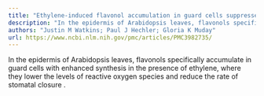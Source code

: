 ```yaml
---
title: "Ethylene-induced flavonol accumulation in guard cells suppresses reactive oxygen species and moderates stomatal aperture"
description: "In the epidermis of Arabidopsis leaves, flavonols specifically accumulate in guard cells with enhanced synthesis guard cells with enhanced synthesis in the presence of ethylene, where they lower the levels of reactive oxygen species and..."
authors: "Justin M Watkins; Paul J Hechler; Gloria K Muday"
url: https://www.ncbi.nlm.nih.gov/pmc/articles/PMC3982735/
---
```


In the epidermis of Arabidopsis leaves, flavonols specifically accumulate in guard cells with enhanced synthesis in the presence of ethylene, where they lower the levels of reactive oxygen species and reduce the rate of stomatal closure .
